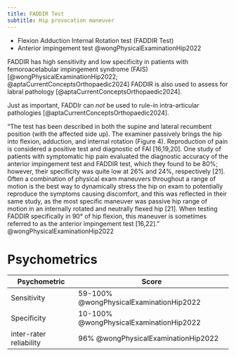 ```yaml
---
title: FADDIR Test
subtitle: Hip provocation maneuver
---
```




:::{.callout title="AKA"}

- Flexion Adduction Internal Rotation test (FADDIR Test)
- Anterior impingement test @wongPhysicalExaminationHip2022
:::



FADDIR has high sensitivity and low specificity in patients with femoroacetabular impingement syndrome (FAIS) [@wongPhysicalExaminationHip2022; @aptaCurrentConceptsOrthopaedic2024]
FADDIR is also used to assess for labral pathology [@aptaCurrentConceptsOrthopaedic2024].

Just as important, FADDIr can <i>not</i> be used to rule-in intra-articular pathologies [@aptaCurrentConceptsOrthopaedic2024].

"The test has been described in both the supine and lateral recumbent position (with the affected side up). The examiner passively brings the hip into flexion, adduction, and internal rotation (Figure 4). Reproduction of pain is considered a positive test and diagnostic of FAI [16,19,20]. One study of patients with symptomatic hip pain evaluated the diagnostic accuracy of the anterior impingement test and FADDIR test, which they found to be 80%; however, their specificity was quite low at 26% and 24%, respectively [21]. Often a combination of physical exam maneuvers throughout a range of motion is the best way to dynamically stress the hip on exam to potentially reproduce the symptoms causing discomfort, and this was reflected in their same study, as the most specific maneuver was passive hip range of motion in an internally rotated and neutrally flexed hip [21]. When testing FADDIR specifically in 90° of hip flexion, this maneuver is sometimes referred to as the anterior impingement test [16,22]." @wongPhysicalExaminationHip2022


# Psychometrics

| Psychometric | Score |
|-|-|
| Sensitivity | 59-100% @wongPhysicalExaminationHip2022 |
| Specificity | 10-100% @wongPhysicalExaminationHip2022 |
| inter-rater reliability | 96% @wongPhysicalExaminationHip2022 |